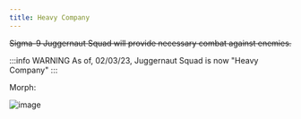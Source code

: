 ```yaml
---
title: Heavy Company
---
```



~~Sigma-9 Juggernaut Squad will provide necessary combat against enemies.~~

:::info WARNING
As of, 02/03/23, Juggernaut Squad is now "Heavy Company"
:::


Morph:

![image](https://cdn.discordapp.com/attachments/1073693490229284975/1074640757799002202/image.png)
